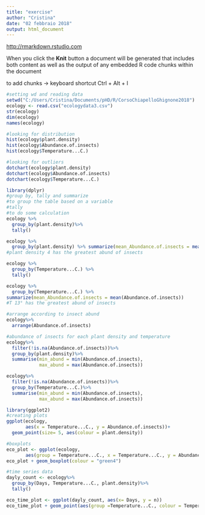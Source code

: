 ---
title: "exercise"
author: "Cristina"
date: "02 febbraio 2018"
output: html_document
---
<http://rmarkdown.rstudio.com>

When you click the **Knit** button a document will be generated that includes both content as well as the output of any embedded R code chunks within the document

to add chunks -> keyboard shortcut Ctrl + Alt + I 
```{r}
#setting wd and reading data
setwd("C:/Users/Cristina/Documents/pHD/R/CorsoChiapelloGhignone2018")
ecology <- read.csv("ecologydata3.csv")
str(ecology)
dim(ecology)
names(ecology)
```


```{r}
#looking for distribution
hist(ecology$plant.density)
hist(ecology$Abundance.of.insects)
hist(ecology$Temperature...C.)
```
```{r}
#looking for outliers
dotchart(ecology$plant.density)
dotchart(ecology$Abundance.of.insects)
dotchart(ecology$Temperature...C.)
```
```{r}
library(dplyr)
#group by, tally and summarize
#to group the table based on a variable 
#tally
#to do some calculation
ecology %>%
  group_by(plant.density)%>%
  tally()

ecology %>%
  group_by(plant.density) %>% summarize(mean_Abundance.of.insects = mean(Abundance.of.insects))%>% 
#plant density 4 has the greatest abund of insects

ecology %>%
  group_by(Temperature...C.) %>%
  tally()

ecology %>%
  group_by(Temperature...C.) %>%
summarize(mean_Abundance.of.insects = mean(Abundance.of.insects))
#T 13° has the greatest abund of insects
```

```{r}
#arrange according to insect abund
ecology%>% 
  arrange(Abundance.of.insects)
```

```{r}
#abundance of insects for each plant density and temperature 
ecology%>%
  filter(!is.na(Abundance.of.insects))%>%
  group_by(plant.density)%>%
  summarise(min_abund = min(Abundance.of.insects),
            max_abund = max(Abundance.of.insects))

ecology%>%
  filter(!is.na(Abundance.of.insects))%>%
  group_by(Temperature...C.)%>%
  summarise(min_abund = min(Abundance.of.insects),
            max_abund = max(Abundance.of.insects))
```
```{r}
library(ggplot2)
#creating plots
ggplot(ecology,
       aes(x = Temperature...C., y = Abundance.of.insects))+
  geom_point(size= 5, aes(colour = plant.density))
```
```{r}
#boxplots
eco_plot <- ggplot(ecology,
       aes(group = Temperature...C., x = Temperature...C., y = Abundance.of.insects))
eco_plot + geom_boxplot(colour = "green4")
```
```{r}
#time series data
dayly_count <- ecology%>%
  group_by(Days, Temperature...C., plant.density)%>%
  tally()

eco_time_plot <- ggplot(dayly_count, aes(x= Days, y = n))
eco_time_plot + geom_point(aes(group =Temperature...C., colour = Temperature...C.))
```

